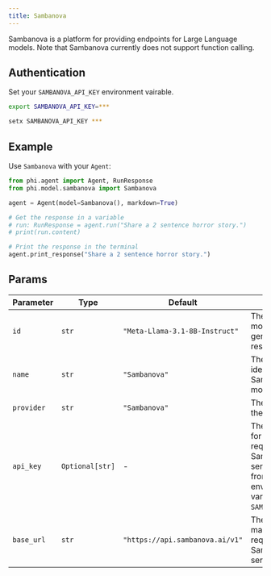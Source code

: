 ```yaml
---
title: Sambanova
---
```


Sambanova is a platform for providing endpoints for Large Language models. Note that Sambanova currently does not support function calling.

## Authentication

Set your `SAMBANOVA_API_KEY` environment vairable.

<CodeGroup>

```bash Mac
export SAMBANOVA_API_KEY=***
```

```bash Windows
setx SAMBANOVA_API_KEY ***
```

</CodeGroup>

## Example

Use `Sambanova` with your `Agent`: 

<CodeGroup>

```python agent.py
from phi.agent import Agent, RunResponse
from phi.model.sambanova import Sambanova

agent = Agent(model=Sambanova(), markdown=True)

# Get the response in a variable
# run: RunResponse = agent.run("Share a 2 sentence horror story.")
# print(run.content)

# Print the response in the terminal
agent.print_response("Share a 2 sentence horror story.")

```

</CodeGroup>

## Params

| Parameter | Type | Default | Description |
|-----------|------|---------|-------------|
| `id` | `str` | `"Meta-Llama-3.1-8B-Instruct"` | The specific model ID used for generating responses. |
| `name` | `str` | `"Sambanova"` | The name identifier for the Sambanova model. |
| `provider` | `str` | `"Sambanova"` | The provider of the model. |
| `api_key` | `Optional[str]` | - | The API key used for authenticating requests to the Sambanova service. Retrieved from the environment variable `SAMBANOVA_API_KEY`. |
| `base_url` | `str` | `"https://api.sambanova.ai/v1"` | The base URL for making API requests to the Sambanova service. |
